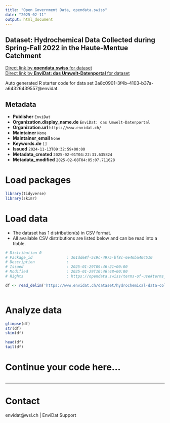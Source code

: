 ```yaml
---
title: "Open Government Data, opendata.swiss"
date: "2025-02-11"
output: html_document
---
```


## Dataset: Hydrochemical Data Collected during Spring-Fall 2022 in the Haute-Mentue Catchment



[Direct link by **opendata.swiss** for dataset](https://opendata.swiss/de/dataset/hydrochemical-data-collected-during-spring-fall-2022-in-the-haute-mentue-catchment)<br>
[Direct link by **EnviDat: das Umwelt-Datenportal** for dataset](https://www.envidat.ch/#/metadata/hydrochemical-data-collected-during-spring-fall-2022-in-the-haute-mentue-catchme)

Auto generated R starter code for data set 3a8c0901-3f4b-4103-b37a-a64326439557@envidat.

## Metadata

- **Publisher** `EnviDat`
- **Organization.display_name.de** `EnviDat: das Umwelt-Datenportal`
- **Organization.url** `https://www.envidat.ch/`
- **Maintainer** `None`
- **Maintainer_email** `None`
- **Keywords.de** `[]`
- **Issued** `2024-11-13T09:32:59+00:00`
- **Metadata_created** `2025-02-01T04:22:31.635824`
- **Metadata_modified** `2025-02-08T04:05:07.711628`


# Load packages

```r

library(tidyverse)
library(skimr)

```

# Load data

-   The dataset has 1 distribution(s) in CSV format.
-   All available CSV distributions are listed below and can be read into a tibble.

```r

# Distribution 0
# Package_id               : 361dde8f-5c9c-4975-bf8c-6e46ba404510
# Description              : 
# Issued                   : 2025-01-29T09:46:21+00:00
# Modified                 : 2025-01-29T10:46:48+00:00
# Rights                   : https://opendata.swiss/terms-of-use#terms_by

df <- read_delim('https://www.envidat.ch/dataset/hydrochemical-data-collected-during-spring-fall-2022-in-the-haute-mentue-catchme/resource/3f2442e8-55d0-4966-82fe-a5c65ba5a8a2')



```

# Analyze data

```r

glimpse(df)
str(df)
skim(df)

head(df)
tail(df)

```

# Continue your code here...

```r

```

------------------------------------------------------------------------

# Contact

envidat@wsl.ch | EnviDat Support
